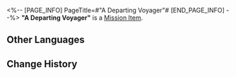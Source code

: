 <%-- [PAGE_INFO]
PageTitle=#"A Departing Voyager"#
[END_PAGE_INFO] --%>
{{Item Infobox
|id          = 140266
|image       = Item A Departing Voyager.png
|type        = Mission Item
|invCategory = Missions
|rarity      = 3
|effect      = 
|description = A scene you photographed. It seems to be that of a father and son parting.
}}
{{Description|''"I'm going to buy some oranges for you. Stay here and don't wander off, okay?"''}}
'''"A Departing Voyager"''' is a [[Mission Item]].

==Other Languages==
{{Other Languages
|en   = "A Departing Voyager"
|zhs  = 「告别家人的远行者」
|zht  = 「告別家人的遠行者」
|ja   = 「家族と別れて遠くへ行く者」
|ko   = 「가족과 작별하는 먼 길의 여행자」
|es   = "Un viajero se despide de su familia"
|fr   = «&nbsp;Départ du voyageur&nbsp;»
|ru   = «Прощание путешественника»
|th   = "นักเดินทางที่ต้องจากลาครอบครัว"
|vi   = "Nhà Du Hành Từ Biệt Người Nhà"
|de   = „Ein Reisender nimmt Abschied von seiner Familie“
|id   = "Pelancong yang Meninggalkan Keluarganya"
|pt   = "Um Viajante de Partida"
}}

==Change History==
{{Change History|1.2}}